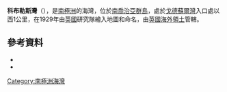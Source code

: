 {{Coord|54|16|S|36|18|W|source:GNIS|display=title}}

'''科布勒斯灣'''（{{lang-en|Cobblers Cove}}），是[[南極洲|南極洲]]的海灣，位於[[南喬治亞群島|南喬治亞群島]]，處於[[戈德蘇爾灣|戈德蘇爾灣]]入口處以西1公里，在1929年由[[英國|英國]]研究隊繪入地圖和命名，由[[英國海外領土|英國海外領土]]管轄。

==參考資料==
*{{cite gnis | type = antarid | id = 2918| name = Cobblers Cove | accessdate = 2011-11-17}}
*{{usgs-gazetteer|id=2918}}

{{Antarctica-geo-stub}}
[[Category:南極洲海灣|Category:南極洲海灣]]
